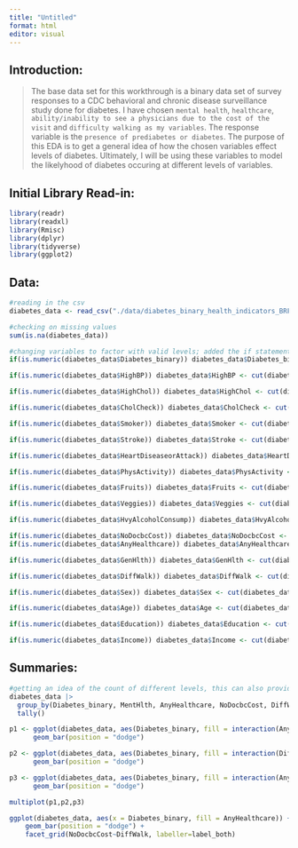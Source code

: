 ```yaml
---
title: "Untitled"
format: html
editor: visual
---
```


## Introduction: 
  > The base data set for this workthrough is a binary data set of survey responses to a CDC behavioral and chronic disease surveillance study done for diabetes. I have chosen `mental health`, `healthcare`, `ability/inability to see a physicians due to the cost of the visit` and `difficulty walking as my variables`. The response variable is the `presence of prediabetes or diabetes`. The purpose of this EDA is to get a general idea of how the chosen variables effect levels of diabetes. Ultimately, I will be using these variables to model the likelyhood of diabetes occuring at different levels of variables. 

## Initial Library Read-in:
```r
library(readr)
library(readxl)
library(Rmisc)
library(dplyr)
library(tidyverse)
library(ggplot2)
```

## Data:
```r
#reading in the csv 
diabetes_data <- read_csv("./data/diabetes_binary_health_indicators_BRFSS2015.csv")
```

```r
#checking on missing values
sum(is.na(diabetes_data))
```

```r
#changing variables to factor with valid levels; added the if statements to prevent the code from not running when the columns were already changed
if(is.numeric(diabetes_data$Diabetes_binary)) diabetes_data$Diabetes_binary <- cut(diabetes_data$Diabetes_binary, 2, labels = c("No", "Pre/Yes"))

if(is.numeric(diabetes_data$HighBP)) diabetes_data$HighBP <- cut(diabetes_data$HighBP, 2, labels = c("No", "Yes"))

if(is.numeric(diabetes_data$HighChol)) diabetes_data$HighChol <- cut(diabetes_data$HighChol, 2, labels = c("No", "Yes"))

if(is.numeric(diabetes_data$CholCheck)) diabetes_data$CholCheck <- cut(diabetes_data$CholCheck, 2, labels = c("No", "Yes"))

if(is.numeric(diabetes_data$Smoker)) diabetes_data$Smoker <- cut(diabetes_data$Smoker, 2, labels = c("No", "Yes"))

if(is.numeric(diabetes_data$Stroke)) diabetes_data$Stroke <- cut(diabetes_data$Stroke, 2, labels = c("No", "Yes"))

if(is.numeric(diabetes_data$HeartDiseaseorAttack)) diabetes_data$HeartDiseaseorAttack <- cut(diabetes_data$HeartDiseaseorAttack, 2, labels = c("No", "Yes"))

if(is.numeric(diabetes_data$PhysActivity)) diabetes_data$PhysActivity <- cut(diabetes_data$PhysActivity, 2, labels = c("No", "Yes"))

if(is.numeric(diabetes_data$Fruits)) diabetes_data$Fruits <- cut(diabetes_data$Fruits, 2, labels = c("No", "Yes"))

if(is.numeric(diabetes_data$Veggies)) diabetes_data$Veggies <- cut(diabetes_data$Veggies, 2, labels = c("No", "Yes"))

if(is.numeric(diabetes_data$HvyAlcoholConsump)) diabetes_data$HvyAlcoholConsump <- cut(diabetes_data$HvyAlcoholConsump, 2, labels = c("No", "Yes"))

if(is.numeric(diabetes_data$NoDocbcCost)) diabetes_data$NoDocbcCost <- cut(diabetes_data$NoDocbcCost, 2, labels = c("No", "Yes"))                                    
if(is.numeric(diabetes_data$AnyHealthcare)) diabetes_data$AnyHealthcare <- cut(diabetes_data$AnyHealthcare, 2, labels = c("No", "Yes"))    

if(is.numeric(diabetes_data$GenHlth)) diabetes_data$GenHlth <- cut(diabetes_data$GenHlth, 5, labels = c("Excellent", "Very good", "Good", "Fair", "Poor"))

if(is.numeric(diabetes_data$DiffWalk)) diabetes_data$DiffWalk <- cut(diabetes_data$DiffWalk, 2, labels = c("No", "Yes"))

if(is.numeric(diabetes_data$Sex)) diabetes_data$Sex <- cut(diabetes_data$Sex, 2, labels = c("Male", "Female"))

if(is.numeric(diabetes_data$Age)) diabetes_data$Age <- cut(diabetes_data$Age, 13, labels = c("18 to 24", "25 to 29", "30 to 34", "35 to 39", "40 to 44", "45 to 49", "50 to 54", "55 to 59", "60 to 64", "65 to 69", "70 to 74", "75 to 79", "80 or older"))

if(is.numeric(diabetes_data$Education)) diabetes_data$Education <- cut(diabetes_data$Education, 6, labels = c("None", "Elementary", "Middle School", "High School", "Some/Technnical College", "College Graduate"))

if(is.numeric(diabetes_data$Income)) diabetes_data$Income <- cut(diabetes_data$Income, 8, labels = c("< $10,000", "< $15,000", "< $20,000", "< $25,000", "< $35,000", "< $50,000", "< $75,000", "> $75,000"))
```

## Summaries:
```r
#getting an idea of the count of different levels, this can also provide a general idea of how likely it is for someone to have diabetes under certain conditions; this is further shown through the plots
diabetes_data |>
  group_by(Diabetes_binary, MentHlth, AnyHealthcare, NoDocbcCost, DiffWalk) |>
  tally()
```

```r
p1 <- ggplot(diabetes_data, aes(Diabetes_binary, fill = interaction(AnyHealthcare, NoDocbcCost))) + 
      geom_bar(position = "dodge")

p2 <- ggplot(diabetes_data, aes(Diabetes_binary, fill = interaction(DiffWalk, NoDocbcCost))) + 
      geom_bar(position = "dodge")

p3 <- ggplot(diabetes_data, aes(Diabetes_binary, fill = interaction(AnyHealthcare, DiffWalk))) + 
      geom_bar(position = "dodge")

multiplot(p1,p2,p3)
```

```r
ggplot(diabetes_data, aes(x = Diabetes_binary, fill = AnyHealthcare)) +
    geom_bar(position = "dodge") +
    facet_grid(NoDocbcCost~DiffWalk, labeller=label_both) 
```

